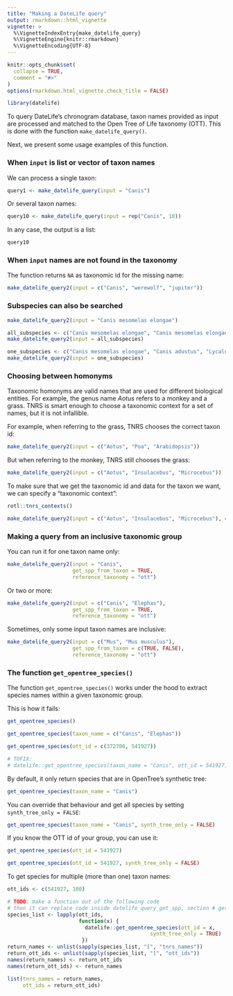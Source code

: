 ```yaml
---
title: "Making a DateLife query"
output: rmarkdown::html_vignette
vignette: >
  %\VignetteIndexEntry{make_datelife_query}
  %\VignetteEngine{knitr::rmarkdown}
  %\VignetteEncoding{UTF-8}
---
```


```r
knitr::opts_chunk$set(
  collapse = TRUE,
  comment = "#>"
)
options(rmarkdown.html_vignette.check_title = FALSE) 
```

```r
library(datelife)
```

To query DateLife's chronogram database, taxon names provided as input are processed and matched to the  Open Tree of Life taxonomy (OTT). This is done with the function `make_datelife_query()`. 

Next, we present some usage examples of this function.

### When `input` is list or vector of taxon names

We can process a single taxon:
```r
query1 <- make_datelife_query(input = "Canis")
```

Or several taxon names:
```r
query10 <- make_datelife_query(input = rep("Canis", 10))
```

In any case, the output is a list:

```r
query10
```

### When `input` names are not found in the taxonomy

The function returns `NA` as taxonomic id for the missing name:

```r
make_datelife_query2(input = c("Canis", "werewolf", "jupiter"))
```

### Subspecies can also be searched

```r
make_datelife_query2(input = "Canis mesomelas elongae")

all_subspecies <- c("Canis mesomelas elongae", "Canis mesomelas elongae")
make_datelife_query2(input = all_subspecies)

one_subspecies <- c("Canis mesomelas elongae", "Canis adustus", "Lycalopex fulvipes")
make_datelife_query2(input = one_subspecies)

```

### Choosing between homonyms

Taxonomic homonyms are valid names that are used for different biological entities. For example, the genus name _Aotus_ refers to a monkey and a grass.
TNRS is smart enough to choose a taxonomic context for a set of names, but it is not infallible.

For example, when referring to the grass, TNRS chooses the correct taxon id:

```r
make_datelife_query2(input = c("Aotus", "Poa", "Arabidopsis"))
```

But when referring to the monkey, TNRS still chooses the grass:

```r
make_datelife_query2(input = c("Aotus", "Insulacebus", "Microcebus"))
```
To make sure that we get the taxonomic id and data for the taxon we want, we can specify a "taxonomic context":

```r
rotl::tnrs_contexts()

make_datelife_query2(input = c("Aotus", "Insulacebus", "Microcebus"), context_name = "Mammals")
```
### Making a query from an inclusive taxonomic group

You can run it for one taxon name only:

```r
make_datelife_query2(input = "Canis",
                     get_spp_from_taxon = TRUE,
                     reference_taxonomy = "ott")
```

Or two or more:

```r
make_datelife_query2(input = c("Canis", "Elephas"),
                     get_spp_from_taxon = TRUE,
                     reference_taxonomy = "ott")
```

Sometimes, only some input taxon names are inclusive:

```r
make_datelife_query2(input = c("Mus", "Mus musculus"),
                     get_spp_from_taxon = c(TRUE, FALSE),
                     reference_taxonomy = "ott")
```

### The function `get_opentree_species()`

The function `get_opentree_species()` works under the hood to extract species names within a given taxonomic group.

This is how it fails:

```r
get_opentree_species()

get_opentree_species(taxon_name = c("Canis", "Elephas"))

get_opentree_species(ott_id = c(372706, 541927))

# TOFIX:
# datelife::get_opentree_species(taxon_name = "Canis", ott_id = 541927)
```

By default, it only return species that are in OpenTree's synthetic tree:

```r
get_opentree_species(taxon_name = "Canis")
```

You can override that behaviour and get all species by setting `synth_tree_only = FALSE`:

```r
get_opentree_species(taxon_name = "Canis", synth_tree_only = FALSE)

```

If you know the OTT id of your group, you can use it:

```r
get_opentree_species(ott_id = 541927)
```

```r
get_opentree_species(ott_id = 541927, synth_tree_only = FALSE)
```

To get species for multiple (more than one) taxon names:

```r
ott_ids <- c(541927, 100)

# TODO: make a function out of the following code
# then it can replace code inside datelife_query_get_spp, section # getting species
species_list <- lapply(ott_ids,
                       function(x) {
                         datelife::get_opentree_species(ott_id = x,
                                              synth_tree_only = TRUE)
                        })
return_names <- unlist(sapply(species_list, "[", "tnrs_names"))
return_ott_ids <- unlist(sapply(species_list, "[", "ott_ids"))
names(return_names) <- return_ott_ids
names(return_ott_ids) <- return_names

list(tnrs_names = return_names,
     ott_ids = return_ott_ids)

```